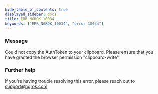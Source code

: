 ```yaml
---
hide_table_of_contents: true
displayed_sidebar: docs
title: ERR_NGROK_10034
keywords: ["ERR_NGROK_10034", "error 10034"]
---
```


### Message

Could not copy the AuthToken to your clipboard. Please ensure that you have granted the browser permission "clipboard-write".

### Further help

If you're having trouble resolving this error, please reach out to [support@ngrok.com](mailto:support@ngrok.com?subject=Help%20with%20ERR_NGROK_10034)
